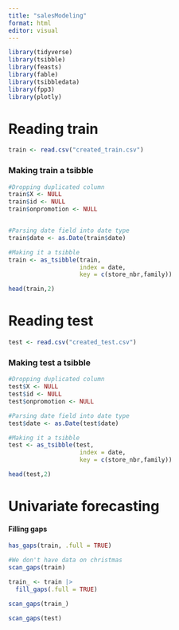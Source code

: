 ```yaml
---
title: "salesModeling"
format: html
editor: visual
---
```


```r
library(tidyverse)
library(tsibble)
library(feasts)
library(fable)
library(tsibbledata)
library(fpp3)
library(plotly)
```

# Reading train

```r
train <- read.csv("created_train.csv")
```

### Making train a tsibble

```r
#Dropping duplicated column 
train$X <- NULL
train$id <- NULL
train$onpromotion <- NULL


#Parsing date field into date type
train$date <- as.Date(train$date)

#Making it a tsibble
train <- as_tsibble(train,
                    index = date,
                    key = c(store_nbr,family))

head(train,2)
```

# Reading test

```r
test <- read.csv("created_test.csv")
```

### Making test a tsibble

```r
#Dropping duplicated column 
test$X <- NULL
test$id <- NULL
test$onpromotion <- NULL

#Parsing date field into date type
test$date <- as.Date(test$date)

#Making it a tsibble
test <- as_tsibble(test,
                    index = date,
                    key = c(store_nbr,family))

head(test,2)
```

# Univariate forecasting

####  Filling gaps
```r
has_gaps(train, .full = TRUE)
```


```r
#We don't have data on christmas
scan_gaps(train)
```

```r
train_ <- train |> 
  fill_gaps(.full = TRUE)

scan_gaps(train_)
```
```r
scan_gaps(test)
```
```r

```

